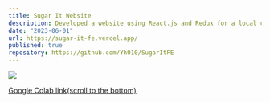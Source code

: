 ```yaml
---
title: Sugar It Website
description: Developed a website using React.js and Redux for a local café named 'Sugar It,' enhancing its online presence and customer engagement.Website link:
date: "2023-06-01"
url: https://sugar-it-fe.vercel.app/
published: true
repository: https://github.com/Yh010/SugarItFE
---
```


[![](https://drive.google.com/uc?id=1q1NCKFDIO7HVkcN1G_L5kcxWoADKszsd)](https://drive.google.com/file/d/1q1NCKFDIO7HVkcN1G_L5kcxWoADKszsd/view?usp=sharing)


[Google Colab link(scroll to the bottom)](https://colab.research.google.com/drive/1DjzjfvOekaGi5cb_WV74SJGtpbndreP3?usp=sharing)
